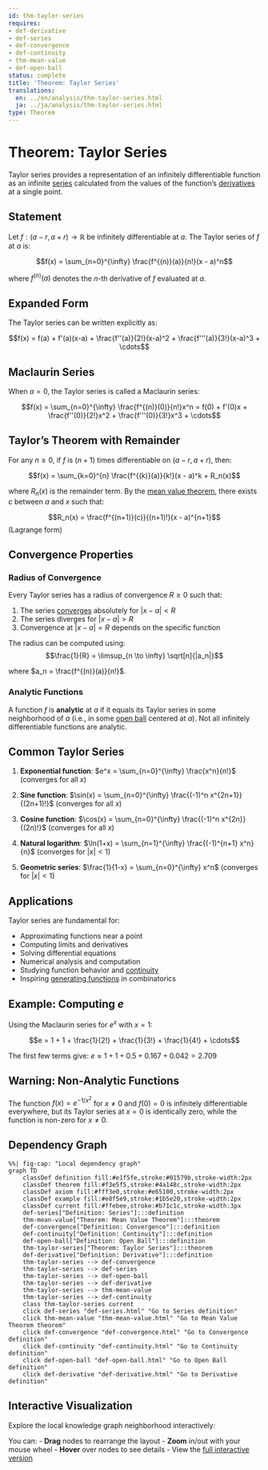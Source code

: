 ```yaml
---
id: thm-taylor-series
requires:
- def-derivative
- def-series
- def-convergence
- def-continuity
- thm-mean-value
- def-open-ball
status: complete
title: 'Theorem: Taylor Series'
translations:
  en: ../en/analysis/thm-taylor-series.html
  ja: ../ja/analysis/thm-taylor-series.html
type: Theorem
---
```


# Theorem: Taylor Series {#thm-taylor-series}

Taylor series provides a representation of an infinitely differentiable function as an infinite [series](def-series.qmd) calculated from the values of the function's [derivatives](def-derivative.qmd) at a single point.

## Statement

Let $f: (a - r, a + r) \to \mathbb{R}$ be infinitely differentiable at $a$. The Taylor series of $f$ at $a$ is:

$$f(x) = \sum_{n=0}^{\infty} \frac{f^{(n)}(a)}{n!}(x - a)^n$$

where $f^{(n)}(a)$ denotes the $n$-th derivative of $f$ evaluated at $a$.

## Expanded Form

The Taylor series can be written explicitly as:

$$f(x) = f(a) + f'(a)(x-a) + \frac{f''(a)}{2!}(x-a)^2 + \frac{f'''(a)}{3!}(x-a)^3 + \cdots$$

## Maclaurin Series

When $a = 0$, the Taylor series is called a Maclaurin series:

$$f(x) = \sum_{n=0}^{\infty} \frac{f^{(n)}(0)}{n!}x^n = f(0) + f'(0)x + \frac{f''(0)}{2!}x^2 + \frac{f'''(0)}{3!}x^3 + \cdots$$

## Taylor's Theorem with Remainder

For any $n \geq 0$, if $f$ is $(n+1)$ times differentiable on $(a - r, a + r)$, then:

$$f(x) = \sum_{k=0}^{n} \frac{f^{(k)}(a)}{k!}(x - a)^k + R_n(x)$$

where $R_n(x)$ is the remainder term. By the [mean value theorem](thm-mean-value.qmd), there exists $c$ between $a$ and $x$ such that:

$$R_n(x) = \frac{f^{(n+1)}(c)}{(n+1)!}(x - a)^{n+1}$$ (Lagrange form)

## Convergence Properties

### Radius of Convergence

Every Taylor series has a radius of convergence $R \geq 0$ such that:

1. The series [converges](def-convergence.qmd) absolutely for $|x - a| < R$
2. The series diverges for $|x - a| > R$
3. Convergence at $|x - a| = R$ depends on the specific function

The radius can be computed using:
$$\frac{1}{R} = \limsup_{n \to \infty} \sqrt[n]{|a_n|}$$

where $a_n = \frac{f^{(n)}(a)}{n!}$.

### Analytic Functions

A function $f$ is **analytic** at $a$ if it equals its Taylor series in some neighborhood of $a$ (i.e., in some [open ball](def-open-ball.qmd) centered at $a$). Not all infinitely differentiable functions are analytic.

## Common Taylor Series

1. **Exponential function**: $e^x = \sum_{n=0}^{\infty} \frac{x^n}{n!}$ (converges for all $x$)

2. **Sine function**: $\sin(x) = \sum_{n=0}^{\infty} \frac{(-1)^n x^{2n+1}}{(2n+1)!}$ (converges for all $x$)

3. **Cosine function**: $\cos(x) = \sum_{n=0}^{\infty} \frac{(-1)^n x^{2n}}{(2n)!}$ (converges for all $x$)

4. **Natural logarithm**: $\ln(1+x) = \sum_{n=1}^{\infty} \frac{(-1)^{n+1} x^n}{n}$ (converges for $|x| < 1$)

5. **Geometric series**: $\frac{1}{1-x} = \sum_{n=0}^{\infty} x^n$ (converges for $|x| < 1$)

## Applications

Taylor series are fundamental for:

- Approximating functions near a point
- Computing limits and derivatives
- Solving differential equations
- Numerical analysis and computation
- Studying function behavior and [continuity](def-continuity.qmd)
- Inspiring [generating functions](../combinatorics/def-generating-function.qmd) in combinatorics

## Example: Computing $e$

Using the Maclaurin series for $e^x$ with $x = 1$:

$$e = 1 + 1 + \frac{1}{2!} + \frac{1}{3!} + \frac{1}{4!} + \cdots$$

The first few terms give: $e \approx 1 + 1 + 0.5 + 0.167 + 0.042 = 2.709$

## Warning: Non-Analytic Functions

The function $f(x) = e^{-1/x^2}$ for $x \neq 0$ and $f(0) = 0$ is infinitely differentiable everywhere, but its Taylor series at $x = 0$ is identically zero, while the function is non-zero for $x \neq 0$.

## Dependency Graph

```mermaid
%%| fig-cap: "Local dependency graph"
graph TD
    classDef definition fill:#e1f5fe,stroke:#01579b,stroke-width:2px
    classDef theorem fill:#f3e5f5,stroke:#4a148c,stroke-width:2px
    classDef axiom fill:#fff3e0,stroke:#e65100,stroke-width:2px
    classDef example fill:#e8f5e9,stroke:#1b5e20,stroke-width:2px
    classDef current fill:#ffebee,stroke:#b71c1c,stroke-width:3px
    def-series["Definition: Series"]:::definition
    thm-mean-value["Theorem: Mean Value Theorem"]:::theorem
    def-convergence["Definition: Convergence"]:::definition
    def-continuity["Definition: Continuity"]:::definition
    def-open-ball["Definition: Open Ball"]:::definition
    thm-taylor-series["Theorem: Taylor Series"]:::theorem
    def-derivative["Definition: Derivative"]:::definition
    thm-taylor-series --> def-convergence
    thm-taylor-series --> def-series
    thm-taylor-series --> def-open-ball
    thm-taylor-series --> def-derivative
    thm-taylor-series --> thm-mean-value
    thm-taylor-series --> def-continuity
    class thm-taylor-series current
    click def-series "def-series.html" "Go to Series definition"
    click thm-mean-value "thm-mean-value.html" "Go to Mean Value Theorem theorem"
    click def-convergence "def-convergence.html" "Go to Convergence definition"
    click def-continuity "def-continuity.html" "Go to Continuity definition"
    click def-open-ball "def-open-ball.html" "Go to Open Ball definition"
    click def-derivative "def-derivative.html" "Go to Derivative definition"
```

## Interactive Visualization

Explore the local knowledge graph neighborhood interactively:

::: {.graph-viz data-id="thm-taylor-series" data-width="700" data-height="500"}
:::

You can:
- **Drag** nodes to rearrange the layout
- **Zoom** in/out with your mouse wheel
- **Hover** over nodes to see details
- View the [full interactive version](../../output/interactive/thm-taylor-series.html){target="_blank"}
